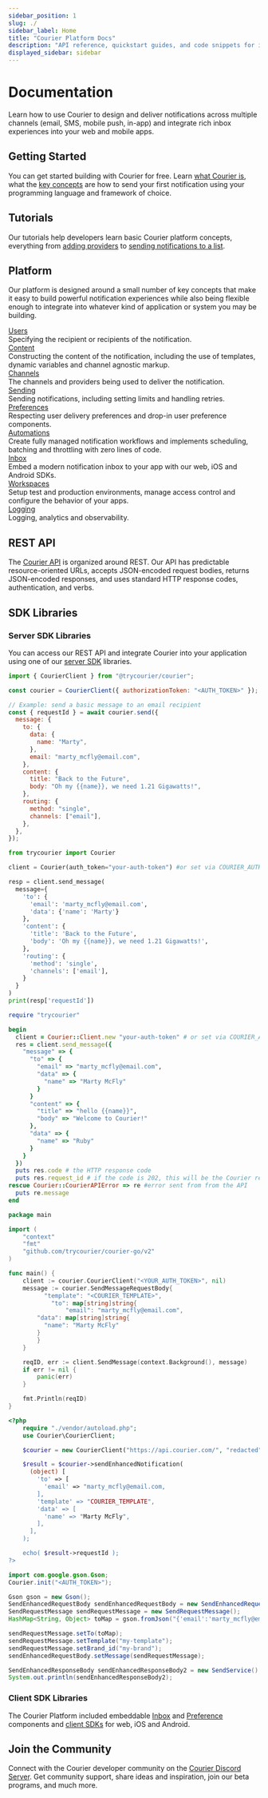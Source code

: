```yaml
---
sidebar_position: 1
slug: ./
sidebar_label: Home
title: "Courier Platform Docs"
description: "API reference, quickstart guides, and code snippets for integrating the Courier API into your web or mobile app. SDKs for popular programming languages."
displayed_sidebar: sidebar
---
```



# Documentation

Learn how to use Courier to design and deliver notifications across multiple channels (email, SMS, mobile push, in-app) and integrate rich inbox experiences into your web and mobile apps.

## Getting Started

You can get started building with Courier for free. Learn [what Courier is](./getting-started/what-is-courier), what the [key concepts](./getting-started/courier-concepts) are how to send your first notification using your programming language and framework of choice.

## Tutorials

Our tutorials help developers learn basic Courier platform concepts, everything from [adding providers](./tutorials/how-to-add-an-integration-to-a-channel) to [sending notifications to a list](./tutorials/how-to-send-to-a-list-or-list-pattern-using-wildcarding).

## Platform

Our platform is designed around a small number of key concepts that make it easy to build powerful notification experiences while also being flexible enough to integrate into whatever kind of application or system you may be building.

<div className="platform-list">
  <div className="platform-item">
    <div className="platform-name">
      <a href="/platform/users">Users</a>
    </div>
    <div className="platform-desc">Specifying the recipient or recipients of the notification.</div>
  </div>
  <div className="platform-item">
    <div className="platform-name">
      <a href="/platform/content">Content</a>
    </div>
    <div className="platform-desc">
      Constructing the content of the notification, including the use of templates, dynamic
      variables and channel agnostic markup.
    </div>
  </div>
  <div className="platform-item">
    <div className="platform-name">
      <a href="/platform/channels">Channels</a>
    </div>
    <div className="platform-desc">
      The channels and providers being used to deliver the notification.
    </div>
  </div>
  <div className="platform-item">
    <div className="platform-name">
      <a href="/platform/sending">Sending</a>
    </div>
    <div className="platform-desc">
      Sending notifications, including setting limits and handling retries.
    </div>
  </div>
  <div className="platform-item">
    <div className="platform-name">
      <a href="/platform/preferences">Preferences</a>
    </div>
    <div className="platform-desc">
      Respecting user delivery preferences and drop-in user preference components.
    </div>
  </div>
  <div className="platform-item">
    <div className="platform-name">
      <a href="/platform/automations">Automations</a>
    </div>
    <div className="platform-desc">
      Create fully managed notification workflows and implements scheduling, batching and throttling
      with zero lines of code.
    </div>
  </div>
  <div className="platform-item">
    <div className="platform-name">
      <a href="/platform/inbox">Inbox</a>
    </div>
    <div className="platform-desc">
      Embed a modern notification inbox to your app with our web, iOS and Android SDKs.
    </div>
  </div>
  <div className="platform-item">
    <div className="platform-name">
      <a href="/platform/workspaces">Workspaces</a>
    </div>
    <div className="platform-desc">
      Setup test and production environments, manage access control and configure the behavior of
      your apps.
    </div>
  </div>
  <div className="platform-item">
    <div className="platform-name">
      <a href="/platform/logging">Logging</a>
    </div>
    <div className="platform-desc">Logging, analytics and observability.</div>
  </div>
</div>

## REST API

The [Courier API](/reference) is organized around REST. Our API has predictable resource-oriented URLs, accepts JSON-encoded request bodies, returns JSON-encoded responses, and uses standard HTTP response codes, authentication, and verbs.

## SDK Libraries

### Server SDK Libraries

You can access our REST API and integrate Courier into your application using one of our [server SDK](/sdk-libraries/server-sdks) libraries.

<Tabs groupId="code">
<TabItem value="js" label="courier-node">

```js
import { CourierClient } from "@trycourier/courier";

const courier = CourierClient({ authorizationToken: "<AUTH_TOKEN>" }); // get from the Courier UI

// Example: send a basic message to an email recipient
const { requestId } = await courier.send({
  message: {
    to: {
      data: {
        name: "Marty",
      },
      email: "marty_mcfly@email.com",
    },
    content: {
      title: "Back to the Future",
      body: "Oh my {{name}}, we need 1.21 Gigawatts!",
    },
    routing: {
      method: "single",
      channels: ["email"],
    },
  },
});
```

</TabItem>

<TabItem value="python" label="courier-python">

```python
from trycourier import Courier

client = Courier(auth_token="your-auth-token") #or set via COURIER_AUTH_TOKEN env var

resp = client.send_message(
  message={
    'to': {
      'email': 'marty_mcfly@email.com',
      'data': {'name': 'Marty'}
    },
    'content': {
      'title': 'Back to the Future',
      'body': 'Oh my {{name}}, we need 1.21 Gigawatts!',
    },
    'routing': {
      'method': 'single',
      'channels': ['email'],
    }
  }
)
print(resp['requestId'])
```

</TabItem>

<TabItem value="ruby" label="courier-ruby">

```ruby
require "trycourier"

begin
  client = Courier::Client.new "your-auth-token" # or set via COURIER_AUTH_TOKEN env var
  res = client.send_message({
    "message" => {
      "to" => {
        "email" => "marty_mcfly@email.com",
        "data" => {
          "name" => "Marty McFly"
        }
      }
      "content" => {
        "title" => "hello {{name}}",
        "body" => "Welcome to Courier!"
      },
      "data" => {
        "name" => "Ruby"
      }
    }
  })
  puts res.code # the HTTP response code
  puts res.request_id # if the code is 202, this will be the Courier request ID for this message
rescue Courier::CourierAPIError => re #error sent from from the API
  puts re.message
end
```

</TabItem>

<TabItem value="go" label="courier-go">

```go
package main

import (
	"context"
	"fmt"
	"github.com/trycourier/courier-go/v2"
)

func main() {
	client := courier.CourierClient("<YOUR_AUTH_TOKEN>", nil)
	message := courier.SendMessageRequestBody{
		  "template": "<COURIER_TEMPLATE>",
			"to": map[string]string{
				"email": "marty_mcfly@email.com",
        "data": map[string]string{
          "name": "Marty McFly"
        }
		}
	}

	reqID, err := client.SendMessage(context.Background(), message)
	if err != nil {
		panic(err)
	}

	fmt.Println(reqID)
}
```

</TabItem>

<TabItem value="php" label="courier-php">

```php
<?php
    require "./vendor/autoload.php";
    use Courier\CourierClient;

    $courier = new CourierClient("https://api.courier.com/", "redacted");

    $result = $courier->sendEnhancedNotification(
      (object) [
        'to' => [
          'email' => "marty_mcfly@email.com,
        ],
        'template' => "COURIER_TEMPLATE",
        'data' => [
          'name' => "Marty McFly",
        ],
      ],
    );

    echo( $result->requestId );
?>
```

</TabItem>

<TabItem value="java" label="courier-java">

```java
import com.google.gson.Gson;
Courier.init("<AUTH_TOKEN>");

Gson gson = new Gson();
SendEnhancedRequestBody sendEnhancedRequestBody = new SendEnhancedRequestBody();
SendRequestMessage sendRequestMessage = new SendRequestMessage();
HashMap<String, Object> toMap = gson.fromJson("{'email':'marty_mcfly@email.com'}", HashMap.class);

sendRequestMessage.setTo(toMap);
sendRequestMessage.setTemplate("my-template");
sendRequestMessage.setBrand_id("my-brand");
sendEnhancedRequestBody.setMessage(sendRequestMessage);

SendEnhancedResponseBody sendEnhancedResponseBody2 = new SendService().sendEnhancedMessage(sendEnhancedRequestBody);
System.out.println(sendEnhancedResponseBody2);
```

</TabItem>

</Tabs>

### Client SDK Libraries

The Courier Platform included embeddable [Inbox](/platform/inbox) and [Preference](/platform/preferences) components and [client SDKs](/sdk-libraries/client-sdks) for web, iOS and Android.

## Join the Community

Connect with the Courier developer community on the [Courier Discord Server](https://discord.gg/courier). Get community support, share ideas and inspiration, join our beta programs, and much more.
